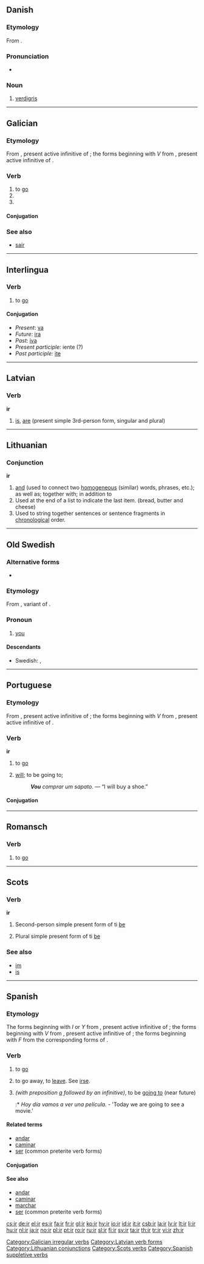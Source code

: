 {{also|Appendix:Variations of "ir"}}
==Danish==
{{wikipedia|lang=da}}

===Etymology===
From {{etyl|non|da}} {{term|eir|lang=non}}.

===Pronunciation===
* {{IPA|/ir/|[iɐ̯]|lang=da}}

===Noun===
{{da-noun|stem=irr|en|-}}

# [[verdigris]]

----

==Galician==

===Etymology===
From {{etyl|la|gl}} {{term|ire|īre|lang=la}}, present active infinitive of {{term|eo|eō|lang=la}}; the forms beginning with ''V'' from {{term|vadere|vādere|lang=la}}, present active infinitive of {{term|vado|vādō|lang=la}}.

===Verb===
{{gl-verb||ir|pres=vou|pret=fun}}

# to [[go]]
# {{conjugation of|[[ir#Galician|ir]]||1|s|personal|inf}}
# {{conjugation of|[[ir#Galician|ir]]||3|s|personal|inf}}

====Conjugation====
{{gl-conj (ir)}}

===See also===
* [[saír#Galician|saír]]

[[Category:Galician irregular verbs]]

----

==Interlingua==

===Verb===
{{ia-verb|irreg}}

# to [[go]]

====Conjugation====
* ''Present'': [[va]]
* ''Future'': [[ira]]
* ''Past'': [[iva]]
* ''Present participle:'' iente (?)
* ''Past participle:'' [[ite]]

----

==Latvian==

===Verb===
'''ir'''

# [[is]], [[are]] (present simple 3rd-person form, singular and plural)

[[Category:Latvian verb forms]]

----

==Lithuanian==

===Conjunction===
'''ir'''

# [[and]] (used to connect two [[homogeneous]] (similar) words, phrases, etc.); as well as; together with; in addition to
# Used at the end of a list to indicate the last item. (bread, butter and cheese)
# Used to string together sentences or sentence fragments in [[chronological]] order.

[[Category:Lithuanian conjunctions]]

----

==Old Swedish==
===Alternative forms===
* {{l|gmq-osw|i|ī}}

===Etymology===
From {{etyl|non|gmq-osw}} {{term|ír|lang=non}}, variant of {{term|ér|lang=non}}.

===Pronoun===
{{infl|gmq-osw|personal pronoun|head=īr}}

# [[you]] {{gloss|plural}}

====Descendants====
* Swedish: {{l|sv|I}}, {{l|sv|ni}}

----

==Portuguese==

===Etymology===
From {{etyl|la|pt}} {{term|ire|īre|lang=la}}, present active infinitive of {{term|eo|eō|lang=la}}; the forms beginning with ''V'' from {{term|vadere|vādere|lang=la}}, present active infinitive of {{term|vado|vādō|lang=la}}.

===Verb===
'''ir'''

# to [[go]]
# {{context|followed by a verb in the infinitive}} [[will]]; to be going to; {{non-gloss definition|Used as an alternative to the simple future tense}}
#: '''''Vou''' comprar um sapato.'' — “I will buy a shoe.”

====Conjugation====
{{pt-conj||ir2}}

----

==Romansch==

===Verb===
{{infl|rm|verb}}

# to [[go]]

----

==Scots==

===Verb===
'''ir'''

# {{context|South Scots||lang=sco}} Second-person simple present form of ti [[be]]
# {{context|South Scots||lang=sco}} Plural simple present form of ti [[be]]

===See also===
* [[im]]
* [[is]]

[[Category:Scots verbs]]

----

==Spanish==

===Etymology===
The forms beginning with ''I'' or ''Y'' from {{etyl|la|es}} {{term|ire|īre|lang=la}}, present active infinitive of {{term|eo|eō|lang=la}}; the forms beginning with ''V'' from {{term|vadere|vādere|lang=la}}, present active infinitive of {{term|vado|vādō|lang=la}}; the forms beginning with ''F'' from the corresponding forms of {{term|sum|sum|lang=la}}.

===Verb===
{{es-verb|-|ir|pres=voy|pret=fui|part=ido}}

# to [[go]]
# {{reflexive|lang=es}} to go away, to [[leave]]. See [[irse]].
# ''(with preposition [[a]] followed by an infinitive)'', to be [[going to]] (near future) 
#:* ''Hoy día vamos a ver una película.'' - 'Today we are going to see a movie.'

====Related terms====
* [[andar]]
* [[caminar]]
* [[ser]] (common preterite verb forms)

====Conjugation====
{{es-conj-ir (ir)}}

====See also====
* [[andar]]
* [[caminar]]
* [[marchar]]
* [[ser]] (common preterite verb forms)

[[Category:Spanish suppletive verbs]]

[[cs:ir]]
[[de:ir]]
[[el:ir]]
[[es:ir]]
[[fa:ir]]
[[fr:ir]]
[[gl:ir]]
[[ko:ir]]
[[hy:ir]]
[[io:ir]]
[[id:ir]]
[[it:ir]]
[[csb:ir]]
[[la:ir]]
[[lv:ir]]
[[lt:ir]]
[[li:ir]]
[[hu:ir]]
[[nl:ir]]
[[ja:ir]]
[[no:ir]]
[[pl:ir]]
[[pt:ir]]
[[ro:ir]]
[[ru:ir]]
[[sl:ir]]
[[fi:ir]]
[[sv:ir]]
[[ta:ir]]
[[th:ir]]
[[tr:ir]]
[[vi:ir]]
[[zh:ir]]